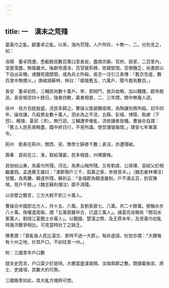 ```yaml
---
---
---
```

title: 一　漢末之荒殘
---




靈黃巾之亂。獻董卓之亂。以來，海內荒殘，人戶所存，十無一、二。分別言之，如：

洛陽　董卓西遷，悉軀餘民數百萬口至長安。盡燒宗廟、官府、居家，二百里內，室屋蕩盡，無複雞犬。後獻帝還洛，百官披荊棘，依牆壁間。百僚饑乏，尚書郎以下自出采穭，或饑死牆壁間，或為兵士所殺。吳志一注引江表傳：「舊京空虛，數百里中無煙火。」庚峻謁蘇林，林曰：「鄢陵舊五、六萬戶，聞今裁有數百。」

長安　董卓初死，三輔民尚數十萬戶。李、郭相鬥，放兵劫略，加以饑饉，獻帝脫逃，長安城空四十餘日。強者四散，贏者相食，二、三年間，關中無複人迹。

徐州　徐方百姓殷盛，流民多歸之。曹操父嵩避難琅琊，為陶謙別將所殺。初平四年，操攻謙，凡殺男女數十萬人，泗水為之不流，五縣、彭城、博陽、取慮（下邳）、睢陵、夏邱（沛）。無行迹。三輔遭李傕亂，流依謙者皆殲。曹操亦自謂：「舊土人民死喪略盡，國中終日行，不見所識，使吾悽愴傷懷。」建安七年軍譙令。

荊州　劉表在荊州，關西、兗、豫學士歸者千數；表沒，亦遭殘破。

壽春　袁術在江、淮，取給蒲蠃，民多相食，州裡蕭條。

其他如山東，為黃巾所殘。河北，為黑山賊所殘。又有劉虞、公孫瓚、袁紹父於相繼屠戮。孟達薦王雄曰：「涿郡領戶三千，孤寡之家，參居其半。」（魏志崔林傳注）甘隴，為馬騰、韓遂所殘，蘇則云：「金城郡為韓遂屠剝，戶不滿五百，到官撫鳩，見戶千餘。」（魏志蘇則傳注）靡不凋殘。

以赤壁之戰言，三方大較不到三十萬人。

曹操合中國卽北方人，共十五、六萬。及劉表眾七、八萬。共二十餘萬。號稱水步八十萬。孫權遣周瑜，謂「五萬眾難卒合，已選三萬人」。諸葛亮自稱有「關羽水軍萬人，劉琦江夏戰士亦萬人」。以戰國、楚漢之際，及王莽末年，及至黃巾初亂時幾次戰爭相比。可見當時壯丁之缺乏。

陳羣謂：「喪亂後人民比漢文、景時不過一大郡」，殆非虛語。杜恕亦謂：「大魏奄有十州之地，計其戶口，不如往昔一州。」

附：三國季年戶口數



就全史而言，戶口莫少於是時。大體當盛漢南陽、汝南兩郡之數。既備載後宮、將士、吏諸項，其數大約可靠。

三國晚季如此，其大亂方熾時可想。